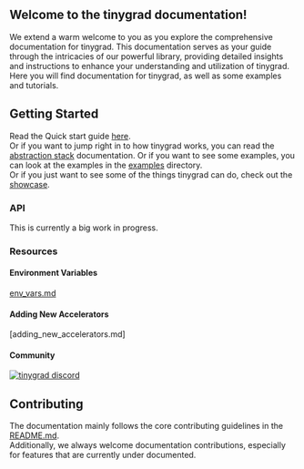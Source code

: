 
## Welcome to the tinygrad documentation!
We extend a warm welcome to you as you explore the comprehensive documentation for tinygrad. This documentation serves as your guide through the intricacies of our powerful library, providing detailed insights and instructions to enhance your understanding and utilization of tinygrad.\
Here you will find documentation for tinygrad, as well as some examples and tutorials.

## Getting Started

Read the Quick start guide [here]("./quickStart.mdx").\
Or if you want to jump right in to how tinygrad works, you can read the [abstraction stack](/docs/abstractions.py) documentation.
Or if you want to see some examples, you can look at the examples in the [examples](/examples) directory.\
Or if you just want to see some of the things tinygrad can do, check out the [showcase](/docs/showcase.md).

### API
This is currently a big work in progress.
### Resources
#### Environment Variables

[env_vars.md](/docs/env_vars.md)
#### Adding New Accelerators
[adding_new_accelerators.md]

#### Community
[![tinygrad discord](https://discordapp.com/api/guilds/1068976834382925865/widget.png?style=banner2)](https://discord.gg/ZjZadyC7PK)

## Contributing
The documentation mainly follows the core contributing guidelines in the [README.md](/README.md#contributing).\
Additionally, we always welcome documentation contributions, especially for features that are currently under documented.